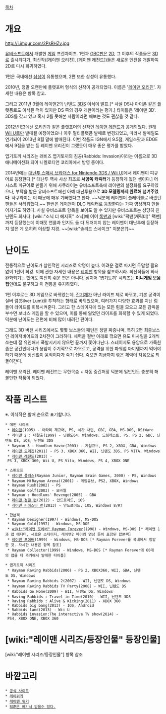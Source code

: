 [[목차]]


= 개요 =
http://i.imgur.com/2PsRHZv.jpg

[[유비소프트]]에서 개발한 [[게임]] 프랜차이즈. 1편과 [[GBC]]판은 [[2D]], 그 이후의 작품들은 [[3D]]로 출시되다가, 최신작([레이맨 오리진], [레이맨 레전드])들은 새로운 엔진을 개발하여 2D로 다시 회귀하였다.

1편은 국내에선 [[삼성]]이 유통했으며, 2편 또한 삼성이 유통했다.

2010년, 정말 오랜만에 플랫포머 형식의 신작이 공개되었다. 이름은 '[[레이맨 오리진]]'. 자세한 내용은 항목 참고.

그리고 2011년 3월에 레이맨2의 닌텐도 [[3DS]] 이식이 발표.[* 사실 DS나 아이폰 같은 플랫폼로도 이식된 적이 있지만 DS 쪽의 경우 개판이라는 평가.] 타이틀은 '레이맨 3D'. 3DS를 갖고 있고 혹시 2를 못해본 사람이라면 해보는 것도 괜찮을 것 같다.

2012년 E3에선 오리진과 같은 플랫포머의 신작인 [[레이맨 레전드]]가 공개되었다. 원래 [[Wii U]]로만 발매될 예정이었으나 이후 멀티플랫폼 발매로 변경되었고, 따라서 발매일도 연기되어 2013년 8월 말에 발매된다. 이번 작품도 IGN에서 9.5점, 게임스팟과 EDGE에서 9점을 받는 등 레이맨 오리진이 그랬듯이 매우 좋은 평가를 받았다.

엽기토끼 시리즈는 래비즈 엽기토끼의 침공(Rabbids: Invasion)이라는 이름으로 3D 애니메이션화 되어 니켈로디언 코리아에서 방영 중이다.

2014년에는 [[대난투 스매시 브라더스 for Nintendo 3DS / Wii U]]]에서 레이맨이 피규어로 등장한다.[* 대난투 역사 사상 최초로 '''서양쪽 캐릭터'''가 등장하게 됬던 셈이다.] 어시스트 피규어로 만들기 위해 사쿠라이는 유비소프트측에 레이맨의 설정화를 요구하였으나, 부탁을 받은 유비소프트에선 아예 대난투용으로 '''3D 모델링까지 완료해 넘겨주었다'''. 사쿠라이는 이 때문에 매우 기뻐했다고 한다. ~~덕분에 레이맨이 플레이블로 바랬던 팬들은 서러워했다.~~ 한번은 레이맨이 DLC 캐릭터로 등장한다는 가짜 영상까지 만들어지기도 하였다. 사실 유비소프트 항목을 보아도 알 수 있지만 유비소프트는 상당히 친 닌텐도 회사다. [wiki:"소닉 더 헤지혹" 소닉]에 이어 [[록맨]]과 [wiki:"팩맨(캐릭터)" 팩맨]까지 등장했는데 이때껏 연륜과 인지도 둘 다 뒤쳐지지 않는 레이맨이 대난투에 등장하지 않은 게 오히려 이상할 지경. ~~[wiki:"솔리드 스네이크" 이분은?]~~
= 난이도 =
전통적으로 난이도가 살인적인 시리즈로 악명이 높다. 어려운 걸로 따지면 두말할 필요 없이 1편이 최강. 이에 관한 자세한 내용은 [[레이맨]] 항목을 참조하시라. 최신작들에 와서 완화되기는 했어도 여전히 쉬운 편은 아니다. 심지어 '엽기토끼' 시리즈는 '''미니게임 모음집'''인데도 불구하고 이 전통을 유지하였다. 

1편 이후로는 3D 게임으로 바뀌었는데, [[잔기]]제가 아닌 라이프 제로 바뀌고, 기본 공격이 실버 럼(Silver Lum)을 투척하는 형태로 바뀌었으며, 여러가지 다양한 효과를 지닌 럼들이 라이프를 회복시켜준다. 그리고 한 스테이지에 있는 모든 럼을 모으고 모든 감옥을 부수면 보너스 게임을 할 수 있으며, 이를 통해 잃었던 라이프를 회복할 수 있게 되었다.덕분에 난이도는 전편에 비해 많이 내려간 편이다. 

그래도 3D 버전 시리즈에서도 몇몇 보스들의 패턴은 정말 짜증나며, 특히 2편 최종보스인 레이저비어드의 2차전이 그러하다. 체력을 절반 아래로 깎으면 유도 미사일을 2개씩 쏘는데 잘 유인해서 폭발시키지 않으면 끝까지 쫓아다닌다. 스테이지도 용암으로 가득찬 좁은 공간인데다가 용암이 주기적으로 차오르고, 공격을 위한 파워업 아이템까지 먹어야 하기 때문에 정신없이 움직이다가 죽기 쉽다. 죽으면 지금까지 깎은 체력이 처음으로 되돌아간다.

레이맨 오리진, 레이맨 레전드는 무한목숨 + 자동 중간저장 덕분에 일반인도 충분히 해볼만한 작품이 되었다. 

= 작품 리스트 =
※. 이식작은 발매 순으로 표기합니다.

 * 메인 시리즈 
  * [[레이맨]](1995) - 아타리 재규어, PS, 세가 새턴, GBC, GBA, MS-DOS, DSiWare
  * 레이맨 2 : 대탈출(1999) - 닌텐도64, Windows, 드림캐스트, PS, PS 2, GBC, 닌텐도 DS, iOS, 닌텐도 3DS
  * Rayman 3 : Hoodlum Havoc(2003) - 게임큐브, PS 2, XBOX, GBA, Windows
  * [[레이맨 오리진]](2011) - PS 3, XBOX 360, WII, 닌텐도 3DS, PS VITA, Windows
  * [[레이맨 레전드]](2013) - PS 3, XBOX 360, Wii U, PS Vita, Windows, PS 4, XBOX ONE

 * 스핀오프
  * [[레이맨 플러스]](Rayman Junior, Rayman Brain Games, 2000) - PS, Windows
  * Rayman M(Rayman Arena)(2001) - 게임큐브, PS2, XBOX, Windows
  * Rayman Rush(2002) - PS
  * Rayman Golf(2003) - 모바일
  * Rayman : Hoodlums' Revenge(2005) - GBA
  * [[레이맨 정글 런]](2012) - 안드로이드, iOS
  * [[레이맨 피에스타 런]](2013) - 안드로이드, iOS, Windows 8/RT

 * 합본팩
  * Rayman Designer(1997) - Windows, MS-DOS
  * Rayman Gold(1997) - Windows, MS-DOS
  * [[wiki:"레이맨 포에버" Rayman Forever]](1998) - Windows, MS-DOS [* 레이맨 1과 맵 에디터, 새로운 스테이지, 레이맨2 메이킹 영상 등이 포함된 합본팩]
  * [[레이맨 포에버]](1999) - Windows, MS-DOS [* Rayman Forever를 국내에서 정발한 것. 자세한 내용은 항목 참조]
  * Rayman Collector(1999) - Windows, MS-DOS [* Rayman Forever에 60개의 맵을 더 추가해서 발매한 타이틀]

 * 엽기토끼 시리즈
  * Rayman Raving Rabbids(2006) - PS 2, XBOX360, WII, GBA, 닌텐도 DS, Windows
  * Rayman Raving Rabbids 2(2007) - WII, 닌텐도 DS, Windows
  * Rayman Raving Rabbids TV Party(2008) - WII, 닌텐도 DS
  * Rabbids Go Home(2009) - WII, 닌텐도 DS, Windows
  * Raving Rabbids : Travel in Time(2010) - WII, 닌텐도 3DS
  * Raving Rabbids : Alive & Kicking(2011) - XBOX 360
  * Rabbids big bang(2013) - IOS, Android
  * Rabbids land(2013) - Wii U
  * Rabbids invasion:The interactive TV show(2014) - PS4, XBOX ONE, XBOX 360


= [wiki:"레이맨 시리즈/등장인물" 등장인물] =
[wiki:"레이맨 시리즈/등장인물"] 항목 참조

= 바깥고리 =
 * [http://rayman.ubi.com/legends/en-gb/home/ 공식 사이트]
 * [http://www.raymanpc.com/wiki/en/Main_Page 레이위키]
 * [http://rayman.wikia.com/wiki/Rayman_Wiki 레이맨 위키]
 * [http://hosting.raymanpc.com/raytunes/ BGM은 여기서 받을수 있다.]


